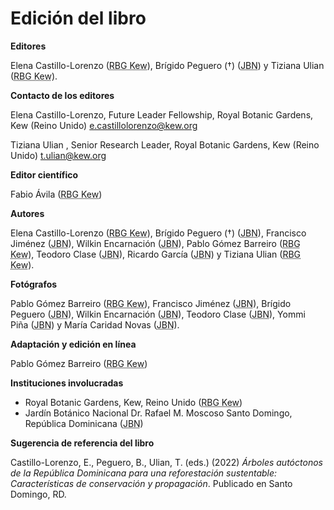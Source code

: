 # Edición del libro {.unnumbered}

**Editores**

Elena Castillo-Lorenzo (<abbr title="Royal Botanic Gardens Kew (Jardínes Botánicos Reales de Kew)">RBG Kew</abbr>), Brígido Peguero (†) (<abbr title="Jardín Botánico Nacional">JBN</abbr>) y Tiziana Ulian (<abbr title="Royal Botanic Gardens Kew (Jardínes Botánicos Reales de Kew)">RBG Kew</abbr>).

**Contacto de los editores**

Elena Castillo-Lorenzo, Future Leader Fellowship, Royal Botanic Gardens, Kew (Reino Unido) [e.castillolorenzo\@kew.org](mailto:e.castillolorenzo@kew.org){.email}

Tiziana Ulian , Senior Research Leader, Royal Botanic Gardens, Kew (Reino Unido) [t.ulian\@kew.org](mailto:t.ulian@kew.org){.email}

**Editor científico**

Fabio Ávila (<abbr title="Royal Botanic Gardens Kew (Jardínes Botánicos Reales de Kew)">RBG Kew</abbr>)

**Autores**

Elena Castillo-Lorenzo (<abbr title="Royal Botanic Gardens Kew (Jardínes Botánicos Reales de Kew)">RBG Kew</abbr>), Brígido Peguero (†) (<abbr title="Jardín Botánico Nacional">JBN</abbr>), Francisco Jiménez (<abbr title="Jardín Botánico Nacional">JBN</abbr>), Wilkin Encarnación (<abbr title="Jardín Botánico Nacional">JBN</abbr>), Pablo Gómez Barreiro (<abbr title="Royal Botanic Gardens Kew (Jardínes Botánicos Reales de Kew)">RBG Kew</abbr>), Teodoro Clase (<abbr title="Jardín Botánico Nacional">JBN</abbr>), Ricardo García (<abbr title="Jardín Botánico Nacional">JBN</abbr>) y Tiziana Ulian (<abbr title="Royal Botanic Gardens Kew (Jardínes Botánicos Reales de Kew)">RBG Kew</abbr>).

**Fotógrafos**

Pablo Gómez Barreiro (<abbr title="Royal Botanic Gardens Kew (Jardínes Botánicos Reales de Kew)">RBG Kew</abbr>), Francisco Jiménez (<abbr title="Jardín Botánico Nacional">JBN</abbr>),  Brígido Peguero (<abbr title="Jardín Botánico Nacional">JBN</abbr>), Wilkin Encarnación (<abbr title="Jardín Botánico Nacional">JBN</abbr>), Teodoro Clase (<abbr title="Jardín Botánico Nacional">JBN</abbr>), Yommi Piña (<abbr title="Jardín Botánico Nacional">JBN</abbr>) y María Caridad Novas (<abbr title="Jardín Botánico Nacional">JBN</abbr>). 

**Adaptación y edición en línea**

Pablo Gómez Barreiro (<abbr title="Royal Botanic Gardens Kew (Jardínes Botánicos Reales de Kew)">RBG Kew</abbr>)

**Instituciones involucradas**

-   Royal Botanic Gardens, Kew, Reino Unido (<abbr title="Royal Botanic Gardens Kew (Jardínes Botánicos Reales de Kew)">RBG Kew</abbr>)
-   Jardín Botánico Nacional Dr. Rafael M. Moscoso Santo Domingo, República Dominicana (<abbr title="Jardín Botánico Nacional">JBN</abbr>)

**Sugerencia de referencia del libro**

Castillo-Lorenzo, E., Peguero, B., Ulian, T. (eds.) (2022) *Árboles autóctonos de la República Dominicana para una reforestación sustentable: Características de conservación y propagación*. Publicado en Santo Domingo, RD.

